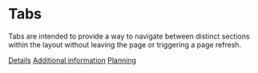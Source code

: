 
<Meta title="Components/Tabs" component={TabsContainer} />

# Tabs

Tabs are intended to provide a way to navigate between distinct sections within the layout without leaving the page or triggering a page refresh.

<Preview>
  <Story name="Basic">
    <Box>
      <TabsContainer>
        <Tab>
          <a href="#">Details</a>
        </Tab>
        <Tab active>
          <a href="#" tabIndex="-1">Additional information</a>
        </Tab>
        <Tab notification="97">
          <a href="#">Planning</a>
        </Tab>
      </TabsContainer>
    </Box>
  </Story>
</Preview>
